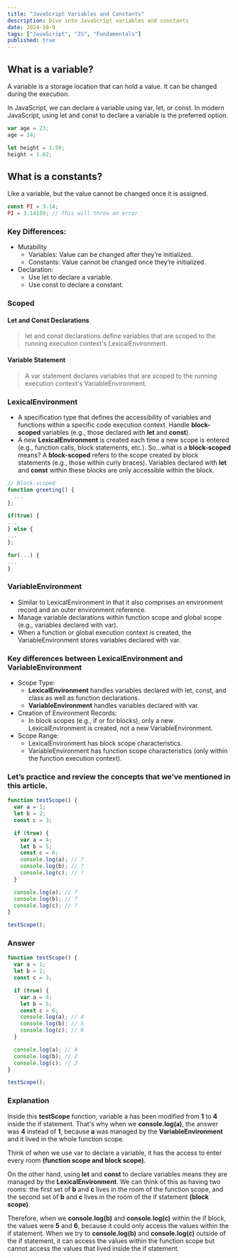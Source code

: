 ```yaml
---
title: "JavaScript Variables and Constants"
description: Dive into JavaScript variables and constants
date: 2024-10-9
tags: ["JavaScript", "JS", "Fundamentals"]
published: true
---
```


## What is a variable?

A variable is a storage location that can hold a value. It can be changed during the execution.

In JavaScript, we can declare a variable using var, let, or const. In modern JavaScript, using let and const to declare a variable is the preferred option.

```js
var age = 23;
age = 24;

let height = 1.59;
height = 1.62;
```

## What is a constants?

Like a variable, but the value cannot be changed once it is assigned.

```js
const PI = 3.14;
PI = 3.14159; // This will throw an error
```

### Key Differences:

- Mutability
  - Variables: Value can be changed after they’re initialized.
  - Constants: Value cannot be changed once they’re initialized.
- Declaration:
  - Use let to declare a variable.
  - Use const to declare a constant.

### Scoped

#### Let and Const Declarations

> let and const declarations define variables that are scoped to the running execution context's LexicalEnvironment.

#### Variable Statement

> A var statement declares variables that are scoped to the running execution context's VariableEnvironment.

### LexicalEnvironment

- A specification type that defines the accessibility of variables and functions within a specific code execution context.
  Handle **block-scoped** variables (e.g., those declared with **let** and **const**).
- A new **LexicalEnvironment** is created each time a new scope is entered (e.g., function calls, block statements, etc.).
  So…what is a **block-scoped** means? A **block-scoped** refers to the scope created by block statements (e.g., those within curly braces). Variables declared with **let** and **const** within these blocks are only accessible within the block.

```js
// Block-scoped
function greeting() {
  ...
};

if(true) {
...
} else {
...
};

for(...) {
...
}
```

### VariableEnvironment

- Similar to LexicalEnvironment in that it also comprises an environment record and an outer environment reference.
- Manage variable declarations within function scope and global scope (e.g., variables declared with var).
- When a function or global execution context is created, the VariableEnvironment stores variables declared with var.

### Key differences between LexicalEnvironment and VariableEnvironment

- Scope Type:
  - **LexicalEnvironment** handles variables declared with let, const, and class as well as function declarations.
  - **VariableEnvironment** handles variables declared with var.
- Creation of Environment Records:
  - In block scopes (e.g., if or for blocks), only a new LexicalEnvironment is created, not a new VariableEnvironment.
- Scope Range:
  - LexicalEnvironment has block scope characteristics.
  - VariableEnvironment has function scope characteristics (only within the function execution context).

### Let’s practice and review the concepts that we’ve mentioned in this article.

```js
function testScope() {
  var a = 1;
  let b = 2;
  const c = 3;

  if (true) {
    var a = 4;
    let b = 5;
    const c = 6;
    console.log(a); // ?
    console.log(b); // ?
    console.log(c); // ?
  }

  console.log(a); // ?
  console.log(b); // ?
  console.log(c); // ?
}

testScope();
```

### Answer

```js
function testScope() {
  var a = 1;
  let b = 2;
  const c = 3;

  if (true) {
    var a = 4;
    let b = 5;
    const c = 6;
    console.log(a); // 4
    console.log(b); // 5
    console.log(c); // 6
  }

  console.log(a); // 4
  console.log(b); // 2
  console.log(c); // 3
}

testScope();
```

### Explanation

Inside this **testScope** function, variable a has been modified from **1** to **4** inside the if statement. That's why when we **console.log(a)**, the answer was **4** instead of **1**, because **a** was managed by the **VariableEnvironment** and it lived in the whole function scope.

Think of when we use var to declare a variable, it has the access to enter every room **(function scope and block scope)**.

On the other hand, using **let** and **const** to declare variables means they are managed by the **LexicalEnvironment**. We can think of this as having two rooms: the first set of **b** and **c** lives in the room of the function scope, and the second set of **b** and **c** lives in the room of the if statement **(block scope)**.

Therefore, when we **console.log(b)** and **console.log(c)** within the if block, the values were **5** and **6**, because it could only access the values within the if statement. When we try to **console.log(b)** and **console.log(c)** outside of the if statement, it can access the values within the function scope but cannot access the values that lived inside the if statement.
